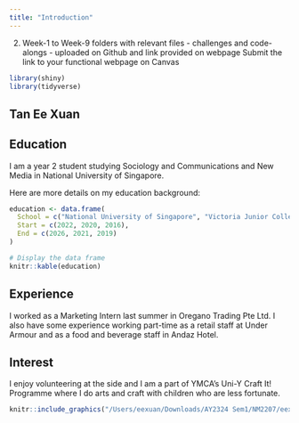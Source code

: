 ```yaml
---
title: "Introduction"
---
```


(2) Week-1 to Week-9 folders with relevant files - challenges and code-alongs - uploaded on Github and link provided on webpage Submit the link to your functional webpage on Canvas

```r
library(shiny)
library(tidyverse)
```

## Tan Ee Xuan

## Education
I am a year 2 student studying Sociology and Communications and New Media in National University of Singapore. 

Here are more details on my education background:

```r
education <- data.frame(
  School = c("National University of Singapore", "Victoria Junior College", "Ngee Ann Secondary School"),
  Start = c(2022, 2020, 2016),
  End = c(2026, 2021, 2019)
)

# Display the data frame
knitr::kable(education)

```

## Experience
I worked as a Marketing Intern last summer in Oregano Trading Pte Ltd. I also have some experience working part-time as a retail staff at Under Armour and as a food and beverage staff in Andaz Hotel.

## Interest
I enjoy volunteering at the side and I am a part of YMCA's Uni-Y Craft It! Programme where I do arts and craft with children who are less fortunate.


```r

knitr::include_graphics("/Users/eexuan/Downloads/AY2324 Sem1/NM2207/eexvqn.github.io/formal.JPG")
```

